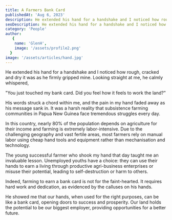 ```yaml
---
title: A Farmers Bank Card
publishedAt: 'Aug 6, 2023'
description: He extended his hand for a handshake and I noticed how rough, cracked, and dry it was as he firmly gripped mine.
seoDescription: He extended his hand for a handshake and I noticed how rough, cracked, and dry it was as he firmly gripped mine.
category: 'People'
author:
   {
    name: 'GlenH',
    image: '/assets/profile2.png'
  }
image: '/assets/articles/hand.jpg'
---
```


He extended his hand for a handshake and I noticed how rough, cracked and dry it was as he firmly gripped mine. Looking straight at me, he calmly whispered, 

"You just touched my bank card. Did you feel how it feels to work the land?"

His words struck a chord within me, and the pain in my hand faded away as his message sank in. It was a harsh reality that subsistence farming communities in Papua New Guinea face tremendous struggles every day.

In this country, nearly 80% of the population depends on agriculture for their income and farming is extremely labor-intensive. Due to the challenging geography and vast fertile areas, most farmers rely on manual labor using cheap hand tools and equipment rather than mechanisation and technology.

The young successful farmer who shook my hand that day taught me an invaluable lesson. Unemployed youths have a choice: they can use their hands to earn a living through productive agri-business enterprises or misuse their potential, leading to self-destruction or harm to others.

Indeed, farming to earn a bank card is not for the faint-hearted. It requires hard work and dedication, as evidenced by the calluses on his hands.

He showed me that our hands, when used for the right purposes, can be like a bank card, opening doors to success and prosperity. Our land holds the potential to be our biggest employer, providing opportunities for a better future.